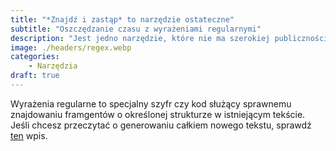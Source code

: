 ```yaml
---
title: "*Znajdź i zastąp* to narzędzie ostateczne"
subtitle: "Oszczędzanie czasu z wyrażeniami regularnymi"
description: "Jest jedno narzędzie, które nie ma szerokiej publiczności poza światem technicznym, a pozwala oszczędzić naprawdę dużo czasu. Z pełną powagą uważam że powinno być to nauczane w szkole, razem z obsługą programów do pisania. Z pełną odpowiedzialnością twierdzę, że przyda się to każdemu, kto cokolwiek pisze na komputerze, nieważne, czy to profesor, księgowa czy zwykły Kowalski. Mowa tutaj o wyrażeniach regularnych (*Regualr Expressions*, RegEx), które przybliżam w tym tekście."
image: ./headers/regex.webp
categories:
    - Narzędzia
draft: true
---
```


Wyrażenia regularne to specjalny szyfr czy kod służący sprawnemu znajdowaniu framgentów o określonej strukturze w istniejącym tekście. Jeśli chcesz przeczytać o generowaniu całkiem nowego tekstu, sprawdź [ten](https://nieobliczalne.pl/posts/powtarzalny-tekst.html) wpis.
